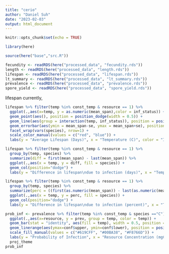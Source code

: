 ```yaml
---
title: "cerio"
author: "Daniel Suh"
date: "2023-02-03"
output: html_document
---
```


```r
knitr::opts_chunk$set(echo = TRUE)
```

```r
library(here)

source(here("base","src.R"))
```

```r
fecundity <- readRDS(here("processed_data", "fecundity.rds"))
length <- readRDS(here("processed_data", "length.rds"))
lifespan <- readRDS(here("processed_data", "lifespan.rds"))
lt_summary <- readRDS(here("processed_data", "lt_summary.rds"))
prevalence <- readRDS(here("processed_data", "prevalence.rds"))
spore_yield <- readRDS(here("processed_data", "spore_yield.rds"))
```

lifespan 
currently, 
```r
lifespan %>% filter(temp %in% const_temp & resource == 1) %>%
  ggplot(.,aes(x=temp, y = as.numeric(mean_span),color = inf_status)) + 
  geom_point(aes(), position = position_dodge(width = 0.5)) + 
  geom_line(aes(group = interaction(temp, inf_status)), position = position_dodge(width = 0.5)) +
  geom_errorbar(aes(ymin = mean_span-se, ymax = mean_span+se), position = position_dodge(width = 0.5)) +
  facet_wrap(vars(species), nrow=1) +
  scale_color_manual(values = c("red", "blue")) + 
  labs(y = "Average Lifespan (Days)", x = "Temperature (C)", color = "Infection\nStatus" )

lifespan %>% filter(temp %in% const_temp & resource == 1) %>% 
  group_by(temp, species) %>% 
  summarize(diff = first(mean_span) - last(mean_span)) %>%
  ggplot(.,aes(x = temp, y = diff, fill = species)) + 
  geom_col(position="dodge") + 
  labs(y = "Difference in lifespan\ndue to infection (days)", x = "Temperature (C)")

lifespan %>% filter(temp %in% const_temp & resource == 1) %>% 
  group_by(temp, species) %>% 
  summarize(perc = ((first(as.numeric(mean_span)) - last(as.numeric(mean_span)))/first(as.numeric(mean_span)))) %>%
  ggplot(.,aes(x = temp, y = perc, fill = species)) + 
  geom_col(position="dodge") + 
  labs(y = "Difference in lifespan\ndue to infection (percent)", x = "Temperature (C)")
```


```r
prob_inf <- prevalence %>% filter(temp %in% const_temp & species =="C") %>%
  ggplot(.,aes(x=resource, y = prev, group = temp, color = temp)) +
  geom_bar(stat = "identity", aes(fill = temp), width = 0.5, position = position_dodge(width = 0.5), color = "black") +
  geom_linerange(aes(ymax=conf$upper, ymin=conf$lower), position = position_dodge(width = 0.5), color = "black") +
  scale_fill_manual(values = c("#619CFF", "#00BA38", "#F8766D")) + 
  labs(y = "Probability of Infection", x = "Resource Concentration (mgC/L)", fill = "Temperature") + 
  proj_theme
prob_inf
```


